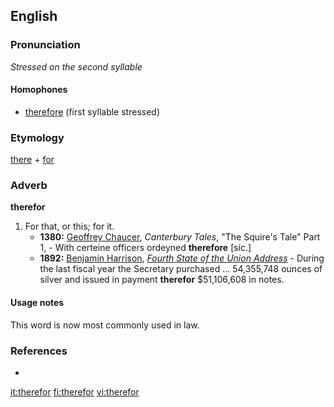 ==English==

===Pronunciation===
''Stressed on the second syllable''

====Homophones====
*[[therefore]] (first syllable stressed)

===Etymology===
[[there]] + [[for]]

===Adverb===
'''therefor'''

# For that, or this; for it.
#*'''1380:'''  [[w:Geoffrey Chaucer|Geoffrey Chaucer]], ''Canterbury Tales'', "The Squire's Tale" Part 1, - With certeine officers ordeyned '''therefore''' [sic.]
#*'''1892:''' [[w:Benjamin Harrison|Benjamin Harrison]], ''[[wikisource:Benjamin Harrison's Fourth State of the Union Address|Fourth State of the Union Address]]'' - During the last fiscal year the Secretary purchased ... 54,355,748 ounces of silver and issued in payment '''therefor''' $51,106,608 in notes.

====Usage notes====
This word is now most commonly used in law.

===References===
*{{R:Webster 1913}}

[[it:therefor]]
[[fi:therefor]]
[[vi:therefor]]